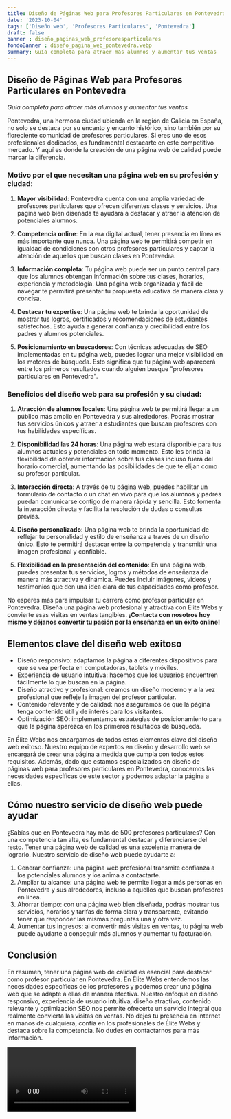 ```yaml
---
title: Diseño de Páginas Web para Profesores Particulares en Pontevedra
date: '2023-10-04'
tags: ['Diseño web', 'Profesores Particulares', 'Pontevedra']
draft: false
banner : diseño_paginas_web_profesoresparticulares
fondoBanner : diseño_pagina_web_pontevedra.webp
summary: Guía completa para atraer más alumnos y aumentar tus ventas
---
```


## Diseño de Páginas Web para Profesores Particulares en Pontevedra

*Guía completa para atraer más alumnos y aumentar tus ventas*

Pontevedra, una hermosa ciudad ubicada en la región de Galicia en España, no solo se destaca por su encanto y encanto histórico, sino también por su floreciente comunidad de profesores particulares. Si eres uno de esos profesionales dedicados, es fundamental destacarte en este competitivo mercado. Y aquí es donde la creación de una página web de calidad puede marcar la diferencia.

### Motivo por el que necesitan una página web en su profesión y ciudad:

1. **Mayor visibilidad**: Pontevedra cuenta con una amplia variedad de profesores particulares que ofrecen diferentes clases y servicios. Una página web bien diseñada te ayudará a destacar y atraer la atención de potenciales alumnos.

2. **Competencia online**: En la era digital actual, tener presencia en línea es más importante que nunca. Una página web te permitirá competir en igualdad de condiciones con otros profesores particulares y captar la atención de aquellos que buscan clases en Pontevedra.

3. **Información completa**: Tu página web puede ser un punto central para que los alumnos obtengan información sobre tus clases, horarios, experiencia y metodología. Una página web organizada y fácil de navegar te permitirá presentar tu propuesta educativa de manera clara y concisa.

4. **Destacar tu expertise**: Una página web te brinda la oportunidad de mostrar tus logros, certificados y recomendaciones de estudiantes satisfechos. Esto ayuda a generar confianza y credibilidad entre los padres y alumnos potenciales.

5. **Posicionamiento en buscadores**: Con técnicas adecuadas de SEO implementadas en tu página web, puedes lograr una mejor visibilidad en los motores de búsqueda. Esto significa que tu página web aparecerá entre los primeros resultados cuando alguien busque "profesores particulares en Pontevedra".

### Beneficios del diseño web para su profesión y su ciudad:

1. **Atracción de alumnos locales**: Una página web te permitirá llegar a un público más amplio en Pontevedra y sus alrededores. Podrás mostrar tus servicios únicos y atraer a estudiantes que buscan profesores con tus habilidades específicas.

2. **Disponibilidad las 24 horas**: Una página web estará disponible para tus alumnos actuales y potenciales en todo momento. Esto les brinda la flexibilidad de obtener información sobre tus clases incluso fuera del horario comercial, aumentando las posibilidades de que te elijan como su profesor particular.

3. **Interacción directa**: A través de tu página web, puedes habilitar un formulario de contacto o un chat en vivo para que los alumnos y padres puedan comunicarse contigo de manera rápida y sencilla. Esto fomenta la interacción directa y facilita la resolución de dudas o consultas previas.

4. **Diseño personalizado**: Una página web te brinda la oportunidad de reflejar tu personalidad y estilo de enseñanza a través de un diseño único. Esto te permitirá destacar entre la competencia y transmitir una imagen profesional y confiable.

5. **Flexibilidad en la presentación del contenido**: En una página web, puedes presentar tus servicios, logros y métodos de enseñanza de manera más atractiva y dinámica. Puedes incluir imágenes, videos y testimonios que den una idea clara de tus capacidades como profesor.

No esperes más para impulsar tu carrera como profesor particular en Pontevedra. Diseña una página web profesional y atractiva con Élite Webs y convierte esas visitas en ventas tangibles. **¡Contacta con nosotros hoy mismo y déjanos convertir tu pasión por la enseñanza en un éxito online!**

<GifSeo />

<Cta />

## Elementos clave del diseño web exitoso

- Diseño responsivo: adaptamos la página a diferentes dispositivos para que se vea perfecta en computadoras, tablets y móviles.
- Experiencia de usuario intuitiva: hacemos que los usuarios encuentren fácilmente lo que buscan en la página.
- Diseño atractivo y profesional: creamos un diseño moderno y a la vez profesional que refleje la imagen del profesor particular.
- Contenido relevante y de calidad: nos aseguramos de que la página tenga contenido útil y de interés para los visitantes.
- Optimización SEO: implementamos estrategias de posicionamiento para que la página aparezca en los primeros resultados de búsqueda.

En Élite Webs nos encargamos de todos estos elementos clave del diseño web exitoso. Nuestro equipo de expertos en diseño y desarrollo web se encargará de crear una página a medida que cumpla con todos estos requisitos. Además, dado que estamos especializados en diseño de páginas web para profesores particulares en Pontevedra, conocemos las necesidades específicas de este sector y podemos adaptar la página a ellas.

## Cómo nuestro servicio de diseño web puede ayudar

¿Sabías que en Pontevedra hay más de 500 profesores particulares? Con una competencia tan alta, es fundamental destacar y diferenciarse del resto. Tener una página web de calidad es una excelente manera de lograrlo. Nuestro servicio de diseño web puede ayudarte a:

1. Generar confianza: una página web profesional transmite confianza a los potenciales alumnos y los anima a contactarte.
2. Ampliar tu alcance: una página web te permite llegar a más personas en Pontevedra y sus alrededores, incluso a aquellos que buscan profesores en línea.
3. Ahorrar tiempo: con una página web bien diseñada, podrás mostrar tus servicios, horarios y tarifas de forma clara y transparente, evitando tener que responder las mismas preguntas una y otra vez.
4. Aumentar tus ingresos: al convertir más visitas en ventas, tu página web puede ayudarte a conseguir más alumnos y aumentar tu facturación.

## Conclusión

En resumen, tener una página web de calidad es esencial para destacar como profesor particular en Pontevedra. En Élite Webs entendemos las necesidades específicas de los profesores y podemos crear una página web que se adapte a ellas de manera efectiva. Nuestro enfoque en diseño responsivo, experiencia de usuario intuitiva, diseño atractivo, contenido relevante y optimización SEO nos permite ofrecerte un servicio integral que realmente convierta las visitas en ventas. No dejes tu presencia en internet en manos de cualquiera, confía en los profesionales de Élite Webs y destaca sobre la competencia. No dudes en contactarnos para más información.

<Video />

<CtaBot job='Profesores Particulares' city='Pontevedra'/>

<Gmaps query='Pontevedra+españa+maps' />